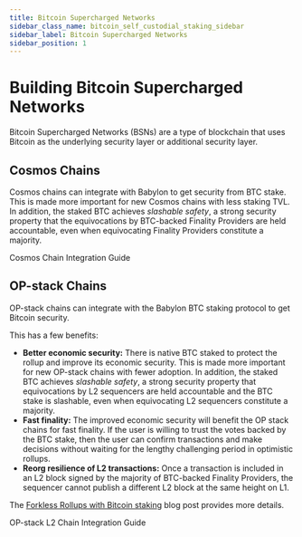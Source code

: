 ```yaml
---
title: Bitcoin Supercharged Networks
sidebar_class_name: bitcoin_self_custodial_staking_sidebar
sidebar_label: Bitcoin Supercharged Networks
sidebar_position: 1
---
```



# Building Bitcoin Supercharged Networks

Bitcoin Supercharged Networks (BSNs) are a type of blockchain that uses Bitcoin as the 
underlying security layer or additional security layer.


## Cosmos Chains

Cosmos chains can integrate with Babylon to get security from BTC stake. This is made more 
important for new Cosmos chains with less staking TVL. In addition, the staked BTC 
achieves *slashable safety*, a strong security property that the equivocations by 
BTC-backed Finality Providers are held accountable, even 
when equivocating Finality Providers constitute a majority.

<Link
  to="/bsns/cosmos_chains"
>
    Cosmos Chain Integration Guide
</Link>

## OP-stack Chains

OP-stack chains can integrate with the Babylon BTC staking protocol to get Bitcoin 
security. 

This has a few benefits: 

- **Better economic security:** There is native BTC staked to protect the rollup and 
improve its economic security. This is made more important for new OP-stack chains with 
fewer adoption. In addition, the staked BTC achieves *slashable safety*, a strong 
security property that equivocations by L2 sequencers are held accountable and the BTC 
stake is slashable, even when equivocating L2 sequencers constitute a majority.
- **Fast finality:** The improved economic security will benefit the OP stack chains for 
fast finality. If the user is willing to trust the votes backed by the BTC stake, then 
the user can confirm transactions and make decisions without waiting for the lengthy 
challenging period in optimistic rollups.
- **Reorg resilience of L2 transactions:** Once a transaction is included in an L2 block 
signed by the majority of BTC-backed Finality Providers, the sequencer cannot publish a 
different L2 block at the same height on L1.

The [Forkless Rollups with Bitcoin staking](https://babylonchain.io/blog/forkless-rollups-with-bitcoin-staking) 
blog post provides more details.

<Link
  to="/bsns/op_stack_chains"
>
    OP-stack L2 Chain Integration Guide
</Link>
